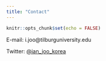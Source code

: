 ```yaml
---
title: "Contact"
---
```


```r
knitr::opts_chunk$set(echo = FALSE)
```

E-mail: i.joo@tilburguniversity.edu

Twitter: [\@ian_joo_korea](https://twitter.com/ian_joo_korea)